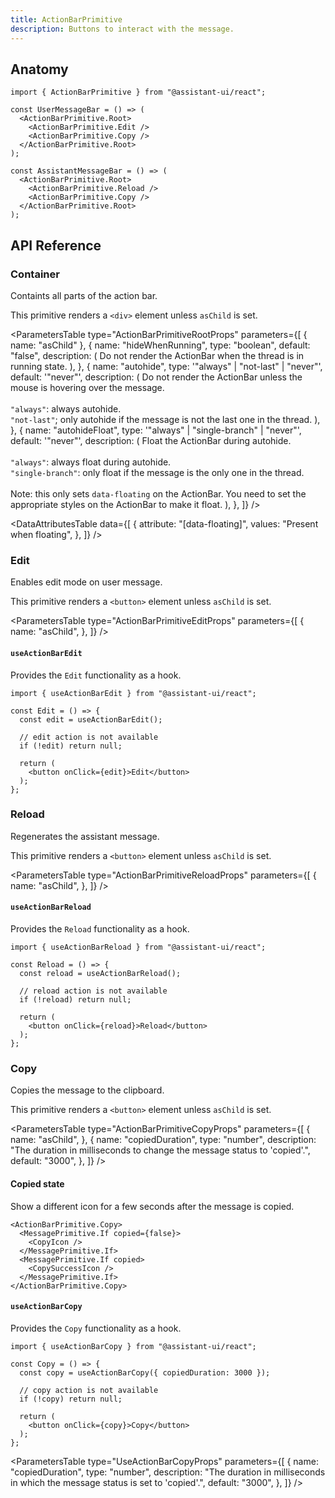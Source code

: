 ```yaml
---
title: ActionBarPrimitive
description: Buttons to interact with the message.
---
```



## Anatomy

```tsx
import { ActionBarPrimitive } from "@assistant-ui/react";

const UserMessageBar = () => (
  <ActionBarPrimitive.Root>
    <ActionBarPrimitive.Edit />
    <ActionBarPrimitive.Copy />
  </ActionBarPrimitive.Root>
);

const AssistantMessageBar = () => (
  <ActionBarPrimitive.Root>
    <ActionBarPrimitive.Reload />
    <ActionBarPrimitive.Copy />
  </ActionBarPrimitive.Root>
);
```

## API Reference

### Container

Containts all parts of the action bar.

This primitive renders a `<div>` element unless `asChild` is set.

<ParametersTable
  type="ActionBarPrimitiveRootProps"
  parameters={[ 
    {
      name: "asChild"
    },
    {
      name: "hideWhenRunning",
      type: "boolean",
      default: "false",
      description: (
        <span>
          Do not render the ActionBar when the thread is in running state.
        </span>
      ),
    },
    {
      name: "autohide",
      type: '"always" | "not-last" | "never"',
      default: '"never"',
      description: (
        <span>
          Do not render the ActionBar unless the mouse is hovering over the
          message.
          <br />
          <br />
          <Code>"always"</Code>: always autohide.
          <br />
          <Code>"not-last"</Code>; only autohide if the message is not the last
          one in the thread.
        </span>
      ),
    },
    {
      name: "autohideFloat",
      type: '"always" | "single-branch" | "never"',
      default: '"never"',
      description: (
        <span>
          Float the ActionBar during autohide.
          <br />
          <br />
          <Code>"always"</Code>: always float during autohide.
          <br />
          <Code>"single-branch"</Code>: only float if the message is the only
          one in the thread.
          <br />
          <br />
          Note: this only sets `data-floating` on the ActionBar. You need to set
          the appropriate styles on the ActionBar to make it float.
        </span>
      ),
    },
  ]}
/>


<DataAttributesTable
  data={[
    {
      attribute: "[data-floating]",
      values: "Present when floating",
    },
  ]}
/>

### Edit

Enables edit mode on user message.

This primitive renders a `<button>` element unless `asChild` is set.

<ParametersTable
  type="ActionBarPrimitiveEditProps"
  parameters={[
    {
      name: "asChild",
    },
  ]}
/>

#### `useActionBarEdit`

Provides the `Edit` functionality as a hook.

```tsx
import { useActionBarEdit } from "@assistant-ui/react";

const Edit = () => {
  const edit = useActionBarEdit();

  // edit action is not available
  if (!edit) return null;

  return (
    <button onClick={edit}>Edit</button>
  );
};
```


### Reload

Regenerates the assistant message.

This primitive renders a `<button>` element unless `asChild` is set.


<ParametersTable
  type="ActionBarPrimitiveReloadProps"
  parameters={[
    {
      name: "asChild",
    },
  ]}
/>


#### `useActionBarReload`

Provides the `Reload` functionality as a hook.

```tsx
import { useActionBarReload } from "@assistant-ui/react";

const Reload = () => {
  const reload = useActionBarReload();

  // reload action is not available
  if (!reload) return null;

  return (
    <button onClick={reload}>Reload</button>
  );
};
```

### Copy

Copies the message to the clipboard.

This primitive renders a `<button>` element unless `asChild` is set.

<ParametersTable
  type="ActionBarPrimitiveCopyProps"
  parameters={[
    {
      name: "asChild",
    },
    {
      name: "copiedDuration",
      type: "number",
      description: "The duration in milliseconds to change the message status to 'copied'.",
      default: "3000",
    },
  ]}
/>


#### Copied state

Show a different icon for a few seconds after the message is copied.

```tsx
<ActionBarPrimitive.Copy>
  <MessagePrimitive.If copied={false}>
    <CopyIcon />
  </MessagePrimitive.If>
  <MessagePrimitive.If copied>
    <CopySuccessIcon />
  </MessagePrimitive.If>
</ActionBarPrimitive.Copy>
```

#### `useActionBarCopy`

Provides the `Copy` functionality as a hook.

```tsx
import { useActionBarCopy } from "@assistant-ui/react";

const Copy = () => {
  const copy = useActionBarCopy({ copiedDuration: 3000 });

  // copy action is not available
  if (!copy) return null;

  return (
    <button onClick={copy}>Copy</button>
  );
};
```

<ParametersTable
  type="UseActionBarCopyProps"
  parameters={[
    {
      name: "copiedDuration",
      type: "number",
      description: "The duration in milliseconds in which the message status is set to 'copied'.",
      default: "3000",
    },
  ]}
/>
